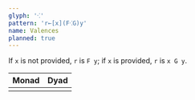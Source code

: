 ```yaml
---
glyph: '⁖'
pattern: 'r←[x](F⁖G)y'
name: Valences
planned: true
---
```


If `x` is not provided, `r` is `F y`; if `x` is provided, `r` is `x G y`.

|Monad|Dyad|
|:----|:---|
|<combinator key="valences_1" name="Valences (monad)" />|<combinator key="valences_2" name="Valences (dyad)" />|